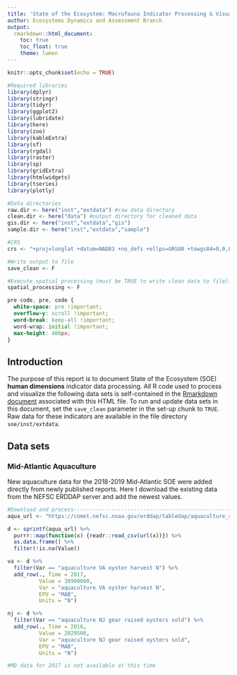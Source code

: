 ```yaml
---
title: 'State of the Ecosystem: Macrofauna Indicator Processing & Visualization'
author: Ecosystems Dynamics and Assessment Branch
output:
  rmarkdown::html_document:
    toc: true
    toc_float: true
    theme: lumen
---
```


```r
knitr::opts_chunk$set(echo = TRUE)

#Required libraries
library(dplyr)
library(stringr)
library(tidyr)
library(ggplot2)
library(lubridate)
library(here)
library(zoo)
library(kableExtra)
library(sf)
library(rgdal)
library(raster)
library(sp)
library(gridExtra)
library(htmlwidgets)
library(tseries)
library(plotly)

#Data directories
raw.dir <- here("inst","extdata") #raw data directory
clean.dir <- here("data") #output directory for cleaned data
gis.dir <- here("inst","extdata","gis")
sample.dir <- here("inst","extdata","sample")

#CRS
crs <- "+proj=longlat +datum=NAD83 +no_defs +ellps=GRS80 +towgs84=0,0,0"

#Write output to file
save_clean <- F

#Execute spatial processing (must be TRUE to write clean data to file). If FALSE, will load sample data from file for plotting example
spatial_processing <- F

```

```css
pre code, pre, code {
  white-space: pre !important;
  overflow-y: scroll !important;
  word-break: keep-all !important;
  word-wrap: initial !important;
  max-height: 400px;
}
```

## Introduction
The purpose of this report is to document State of the Ecosystem (SOE) **human dimensions** indicator data processing. All R code used to process and visualize the following data sets is self-contained in the [Rmarkdown document](https://github.com/NOAA-EDAB/soe/blob/master/inst/Rmd/process_humandimensions.Rmd) associated with this HTML file. To run and update data sets in this document, set the `save_clean` parameter in the set-up chunk to `TRUE`. Raw data for these indicators are available in the file directory `soe/inst/extdata`.

## Data sets

### Mid-Atlantic Aquaculture {.tabset .tabset-fade}

New aquaculture data for the 2018-2019 Mid-Atlantic SOE were added directly from newly published reports. Here I download the existing data from the NEFSC ERDDAP server and add the newest values.

```r

#Download and process-----------------------------------------------------
aqua_url <- "https://comet.nefsc.noaa.gov/erddap/tabledap/aquaculture_soe_v1.csv?Time,Value,Units,Var,EPU"

d <- sprintf(aqua_url) %>% 
  purrr::map(function(x) {readr::read_csv(url(x))}) %>% 
  as.data.frame() %>% 
  filter(!is.na(Value))

va <- d %>%
  filter(Var == "aquaculture VA oyster harvest N") %>% 
  add_row(., Time = 2017,
          Value = 38900000,
          Var = "aquaculture VA oyster harvest N",
          EPU = "MAB",
          Units = "N")

nj <- d %>%
  filter(Var == "aquaculture NJ gear raised oysters sold") %>% 
  add_row(., Time = 2016,
          Value = 2029500,
          Var = "aquaculture NJ gear raised oysters sold",
          EPU = "MAB",
          Units = "N")

#MD data for 2017 is not available at this time



```

